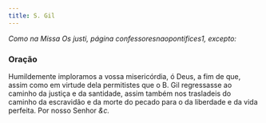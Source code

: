 ```yaml
---
title: S. Gil
---
```


<em>Como na Missa Os justi, página confessoresnaopontifices1, excepto:</em>

### Oração

Humildemente imploramos a vossa misericórdia, ó Deus, a fim de que, assim
como em virtude dela permitistes que o B. Gil regressasse ao caminho da
justiça e da santidade, assim também nos trasladeis do caminho da
escravidão e da morte do pecado para o da liberdade e da vida perfeita.
Por nosso Senhor <em>&c.</em>
